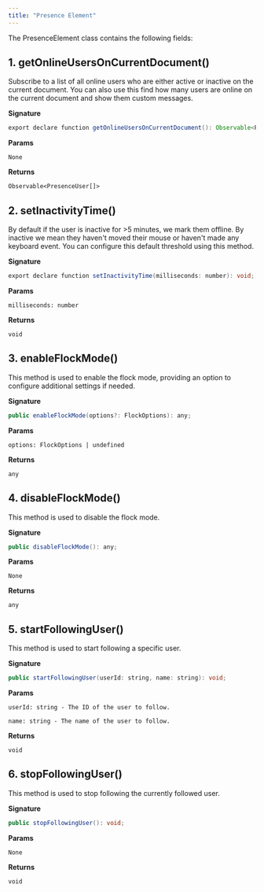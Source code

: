 ```yaml
---
title: "Presence Element"
---
```


The PresenceElement class contains the following fields:

## 1. getOnlineUsersOnCurrentDocument()

Subscribe to a list of all online users who are either active or inactive on the current document. You can also use this find how many users are online on the current document and show them custom messages.

**Signature**

```java
export declare function getOnlineUsersOnCurrentDocument(): Observable<PresenceUser[]>;
```

**Params**

`None`

**Returns**

`Observable<PresenceUser[]>`

## 2. setInactivityTime()

By default if the user is inactive for >5 minutes, we mark them offline. By inactive we mean they haven't moved their mouse or haven't made any keyboard event. You can configure this default threshold using this method.

**Signature**

```java
export declare function setInactivityTime(milliseconds: number): void;
```

**Params**

`milliseconds: number`

**Returns**

`void`

## 3. enableFlockMode()

This method is used to enable the flock mode, providing an option to configure additional settings if needed.

**Signature**

```java
public enableFlockMode(options?: FlockOptions): any;
```

**Params**

`options: FlockOptions | undefined`

**Returns**

`any`

## 4. disableFlockMode()

This method is used to disable the flock mode.

**Signature**

```java
public disableFlockMode(): any;
```

**Params**

`None`

**Returns**

`any`

## 5. startFollowingUser()

This method is used to start following a specific user.

**Signature**

```java
public startFollowingUser(userId: string, name: string): void;
```

**Params**

`userId: string - The ID of the user to follow.`

`name: string - The name of the user to follow.`

**Returns**

`void`

## 6. stopFollowingUser()

This method is used to stop following the currently followed user.

**Signature**

```java
public stopFollowingUser(): void;
```

**Params**

`None`

**Returns**

`void`
